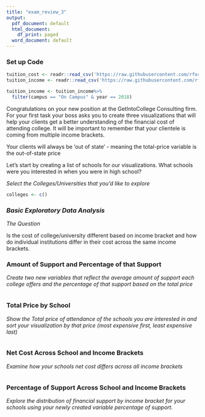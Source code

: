 ```yaml
---
title: "exam_review_3"
output:
  pdf_document: default
  html_document:
    df_print: paged
  word_document: default
---
```


### Set up Code

```r
tuition_cost <- readr::read_csv('https://raw.githubusercontent.com/rfordatascience/tidytuesday/master/data/2020/2020-03-10/tuition_cost.csv')
tuition_income <- readr::read_csv('https://raw.githubusercontent.com/rfordatascience/tidytuesday/master/data/2020/2020-03-10/tuition_income.csv') 

tuition_income <- tuition_income%>%
  filter(campus == "On Campus" & year == 2018)
```

Congratulations on your new position at the GetIntoCollege Consulting firm. For your first task your boss asks you to create three visualizations that will help your clients get a better understanding of the financial cost of attending college. It will be important to remember that your clientele is coming from multiple income brackets.

Your clients will always be 'out of state' - meaning the total-price variable is the out-of-state price

Let's start by creating a list of schools for our visualizations. What schools were you interested in when you were in high school?

*Select the Colleges/Universities that you'd like to explore*

```r
colleges <- c()
```

### *Basic Exploratory Data Analysis*

*The Question*

Is the cost of college/university different based on income bracket and how do individual institutions differ in their cost across the same income brackets.

### Amount of Support and Percentage of that Support

*Create two new variables that reflect the average amount of support each college offers and the percentage of that support based on the total price*

```r

```

### Total Price by School

*Show the Total price of attendance of the schools you are interested in and sort your visualization by that price (most expensive first, least expensive last)*

```r
 
```

### Net Cost Across School and Income Brackets

*Examine how your schools net cost differs across all income brackets*

```r

```

### Percentage of Support Across School and Income Brackets

*Explore the distribution of financial support by income bracket for your schools using your newly created variable percentage of support.*

```r


```

